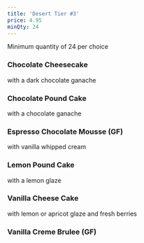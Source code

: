 ```yaml
---
title: 'Desert Tier #3'
price: 4.95
minQty: 24
---
```


Minimum quantity of 24 per choice

### Chocolate Cheesecake

with a dark chocolate ganache

### Chocolate Pound Cake

with a chocolate ganache

### Espresso Chocolate Mousse (GF)

with vanilla whipped cream

### Lemon Pound Cake

with a lemon glaze

### Vanilla Cheese Cake

with lemon or apricot glaze and fresh berries

### Vanilla Creme Brulee (GF)
